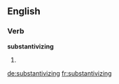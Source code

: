 ==English==

===Verb===
'''substantivizing'''

# {{present participle of|[[substantivize]]}}

[[de:substantivizing]]
[[fr:substantivizing]]